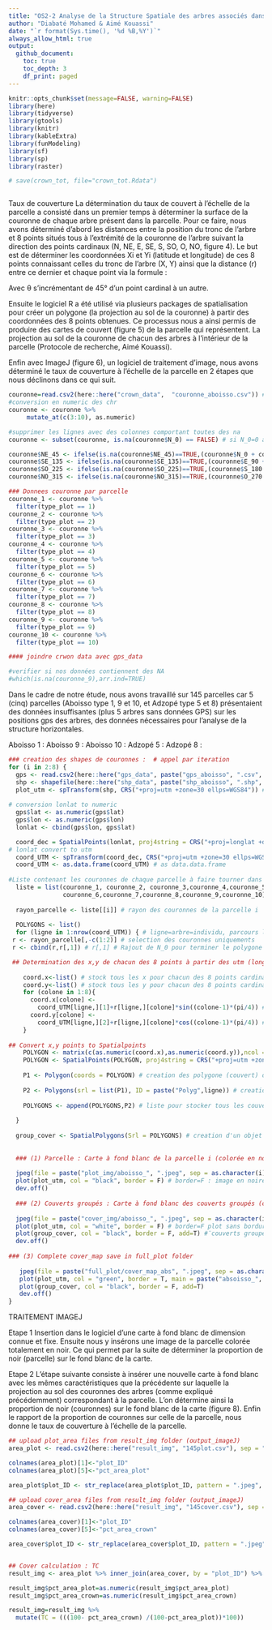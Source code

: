 ```yaml
---
title: "OS2-2 Analyse de la Structure Spatiale des arbres associés dans les SAF cacao : carte de couvert"
author: "Diabaté Mohamed & Aimé Kouassi"
date: "`r format(Sys.time(), '%d %B,%Y')`"
always_allow_html: true
output:
  github_document:
    toc: true
    toc_depth: 3
    df_print: paged
---
```


```r
knitr::opts_chunk$set(message=FALSE, warning=FALSE)
library(here)
library(tidyverse)
library(gtools)
library(knitr)
library(kableExtra)
library(funModeling)
library(sf)
library(sp)
library(raster)
```

```r


# save(crown_tot, file="crown_tot.Rdata")
```

```r

```


Taux de couverture
La détermination du taux de couvert à l’échelle de la parcelle a consisté dans un premier temps à déterminer la surface de la couronne de chaque arbre présent dans la parcelle. Pour ce faire, nous avons déterminé d’abord les distances entre la position du tronc de l'arbre et 8 points situés tous à l'extrémité de la couronne de l’arbre suivant la direction des points cardinaux (N, NE, E, SE, S, SO, O, NO, figure 4). Le but est de déterminer les coordonnées Xi et Yi (latitude et longitude) de ces 8 points connaissant celles du tronc de l’arbre (X, Y) ainsi que la distance (r) entre ce dernier et chaque point via la formule : 
 
Avec θ s’incrémentant de 45° d’un point cardinal à un autre.


Ensuite le logiciel R a été utilisé via plusieurs packages de spatialisation pour créer un polygone (la projection au sol de la couronne) à partir des coordonnées des 8 points obtenues. Ce processus nous a ainsi permis de produire des cartes de couvert (figure 5) de la parcelle qui représentent. La projection au sol de la couronne de chacun des arbres à l’intérieur de la parcelle (Protocole de recherche, Aimé Kouassi).

Enfin avec ImageJ (figure 6), un logiciel de traitement d’image, nous avons déterminé le taux de couverture à l’échelle de la parcelle en 2 étapes que nous déclinons dans ce qui suit.

```r
couronne=read.csv2(here::here("crown_data",  "couronne_aboisso.csv")) # aboisso_avecNA
#conversion en numeric des chr
couronne <- couronne %>% 
     mutate_at(c(3:10), as.numeric)

#supprimer les lignes avec des colonnes comportant toutes des na
couronne <- subset(couronne, is.na(couronne$N_0) == FALSE) # si N_0=0 alors l'individu est sans obs

couronne$NE_45 <- ifelse(is.na(couronne$NE_45)==TRUE,(couronne$N_0 + couronne$E_90)/2, couronne$NE_45)
couronne$SE_135 <- ifelse(is.na(couronne$SE_135)==TRUE,(couronne$E_90 + couronne$S_180)/2, couronne$SE_135)
couronne$SO_225 <- ifelse(is.na(couronne$SO_225)==TRUE,(couronne$S_180 + couronne$O_270)/2, couronne$SO_225)
couronne$NO_315 <- ifelse(is.na(couronne$NO_315)==TRUE,(couronne$O_270 + couronne$N_0)/2, couronne$NO_315)

### Donnees couronne par parcelle 
couronne_1 <- couronne %>%
  filter(type_plot == 1)
couronne_2 <- couronne %>%
  filter(type_plot == 2)
couronne_3 <- couronne %>%
  filter(type_plot == 3)
couronne_4 <- couronne %>%
  filter(type_plot == 4)
couronne_5 <- couronne %>%
  filter(type_plot == 5)
couronne_6 <- couronne %>%
  filter(type_plot == 6)
couronne_7 <- couronne %>%
  filter(type_plot == 7)
couronne_8 <- couronne %>%
  filter(type_plot == 8)
couronne_9 <- couronne %>%
  filter(type_plot == 9)
couronne_10 <- couronne %>%
  filter(type_plot == 10)

#### joindre crwon data avec gps_data

#verifier si nos données contiennent des NA
#which(is.na(couronne_9),arr.ind=TRUE)
```

Dans le cadre de notre étude, nous avons travaillé sur 145 parcelles car 5 (cinq) parcelles (Aboisso type 1, 9 et 10, et Adzopé type 5 et 8) présentaient des données insuffisantes (plus 5 arbres sans données GPS) sur les positions gps des arbres, des données nécessaires pour l’analyse de la structure horizontales.

Aboisso 1 : 
Aboisso 9 : 
Aboisso 10 : 
Adzopé 5  :
Adzopé 8  : 


```r
### creation des shapes de couronnes :  # appel par iteration
for (i in 2:8) {
  gps <- read.csv2(here::here("gps_data", paste("gps_aboisso", ".csv", sep = as.character(i)))) # gps_aboisso
  shp <- shapefile(here::here("shp_data", paste("shp_aboisso", ".shp", sep = as.character(i)))) # polygone_aboisso
  plot_utm <- spTransform(shp, CRS("+proj=utm +zone=30 ellps=WGS84")) # spTransform du polygone
  
# conversion lonlat to numeric  
  gps$lat <- as.numeric(gps$lat)
  gps$lon <- as.numeric(gps$lon)
  lonlat <- cbind(gps$lon, gps$lat)

  coord_dec = SpatialPoints(lonlat, proj4string = CRS("+proj=longlat +datum=WGS84")) # transform gps lonlat to Spatial_data
# lonlat convert to utm
  coord_UTM <- spTransform(coord_dec, CRS("+proj=utm +zone=30 ellps=WGS84")) 
  coord_UTM <- as.data.frame(coord_UTM) # as data.data.frame
  
#Liste contenant les couronnes de chaque parcelle à faire tourner dans la boucle
  liste = list(couronne_1, couronne_2, couronne_3,couronne_4,couronne_5,
               couronne_6,couronne_7,couronne_8,couronne_9,couronne_10)
  
  rayon_parcelle <- liste[[i]] # rayon des couronnes de la parcelle i
  
  POLYGONS <- list()
  for (ligne in 1:nrow(coord_UTM)) { # ligne=arbre=individu, parcours les coord_utm (coordonée centrale) des arbres un à un
 r <- rayon_parcelle[,-c(1:2)] # selection des couronnes uniquements
 r <- cbind(r,r[,1]) # r[,1] # Rajout de N_0 pour terminer le polygone de la couronne

 ## Determination des x,y de chacun des 8 points à partir des utm (longlat au depart)
 
    coord.x<-list() # stock tous les x pour chacun des 8 points cardinaux à determiner
    coord.y<-list() # stock tous les y pour chacun des 8 points cardinaux à determiner
    for (colone in 1:8){
      coord.x[colone] <- 
        coord_UTM[ligne,][1]+r[ligne,][colone]*sin((colone-1)*(pi/4)) # Xi=X+rsin0, colone parcours les 8 rayons/distances de couronnes de chaque arbre; Apres quoi ligne parcours les coordonées centrales des arbres un à un
      coord.y[colone] <- 
        coord_UTM[ligne,][2]+r[ligne,][colone]*cos((colone-1)*(pi/4)) # Yi=Y+rcos0
    }
    
## Convert x,y points to Spatialpoints 
    POLYGON <- matrix(c(as.numeric(coord.x),as.numeric(coord.y)),ncol = 2) # 8 x,y as.numeric matrix or (cbind)
    POLYGON <- SpatialPoints(POLYGON, proj4string = CRS("+proj=utm +zone=30 ellps=WGS84")) #8 x,y to spatial
    
    P1 <- Polygon(coords = POLYGON) # creation des polygone (couvert) de chacun des arbres à partir des 8 x,y determinés
    
    P2 <- Polygons(srl = list(P1), ID = paste("Polyg",ligne)) # creation ID de chaque polygone
    
    POLYGONS <- append(POLYGONS,P2) # liste pour stocker tous les couverts/polygones à l'echelle de la parcelle
    
  }
  
  group_cover <- SpatialPolygons(Srl = POLYGONS) # creation d'un objet spatial commun des couverts
  
   
  ### (1) Parcelle : Carte à fond blanc de la parcelle i (colorée en noire) sans bordure save in plot_img folder 
  
  jpeg(file = paste("plot_img/aboisso_", ".jpeg", sep = as.character(i)), width = 507, height = 361) # cadre
  plot(plot_utm, col = "black", border = F) # border=F : image en noire sans bordure
  dev.off()
  
  ### (2) Couverts groupés : Carte à fond blanc des couverts groupés (colorée en noire) sans bordure save in cover_img folder 
  
  jpeg(file = paste("cover_img/aboisso_", ".jpeg", sep = as.character(i)), width = 507, height = 361) # cadre
  plot(plot_utm, col = "white", border = F) # border=F plot sans bordure
  plot(group_cover, col = "black", border = F, add=T) #¨couverts groupés sans bordures
  dev.off()
  
### (3) Complete cover_map save in full_plot folder
  
   jpeg(file = paste("full_plot/cover_map_abs", ".jpeg", sep = as.character(i)), width = 507,      height = 361) # cadre
   plot(plot_utm, col = "green", border = T, main = paste("absoisso_", "" , sep = as.character(i))) # border=F plot sans bordure; col=white for correct cover map
   plot(group_cover, col = "black", border = F, add=T)
   dev.off()
}   
```

############################### TRAITEMENT IMAGEJ ######################################################

Etape 1 
Insertion dans le logiciel d’une carte à fond blanc de dimension connue et fixe. Ensuite nous y insérons une image de la parcelle colorée totalement en noir. Ce qui permet par la suite de déterminer la proportion de noir (parcelle) sur le fond blanc de la carte.

Etape 2 
L’étape suivante consiste à insérer une nouvelle carte à fond blanc avec les mêmes caractéristiques que la précédente sur laquelle la projection au sol des couronnes des arbres (comme expliqué précédemment) correspondant à la parcelle. L’on détermine ainsi la proportion de noir (couronnes) sur le fond blanc de la carte (figure 8). Enfin le rapport de la proportion de couronnes sur celle de la parcelle, nous donne le taux de couverture à l’échelle de la parcelle.

```r
## upload plot_area files from result_img folder (output_imageJ)
area_plot <- read.csv2(here::here("result_img", "145plot.csv"), sep = ",") # 145 plot output from imagej

colnames(area_plot)[1]<-"plot_ID"
colnames(area_plot)[5]<-"pct_area_plot"

area_plot$plot_ID <- str_replace(area_plot$plot_ID, pattern = ".jpeg", "" ) # removed ".jpeg" in order to have a plot_ID

## upload cover_area files from result_img folder (output_imageJ)
area_cover <- read.csv2(here::here("result_img", "145cover.csv"), sep = ",") # 145 cover output from imagej

colnames(area_cover)[1]<-"plot_ID"
colnames(area_cover)[5]<-"pct_area_crown"

area_cover$plot_ID <- str_replace(area_cover$plot_ID, pattern = ".jpeg", "" ) # removed ".jpeg" in order to have a plot_ID


## Cover calculation : TC
result_img <- area_plot %>% inner_join(area_cover, by = "plot_ID") %>% dplyr::select(plot_ID, pct_area_crown,pct_area_plot)

result_img$pct_area_plot=as.numeric(result_img$pct_area_plot)
result_img$pct_area_crown=as.numeric(result_img$pct_area_crown)

result_img=result_img %>%
  mutate(TC = (((100- pct_area_crown) /(100-pct_area_plot))*100))
     
```


